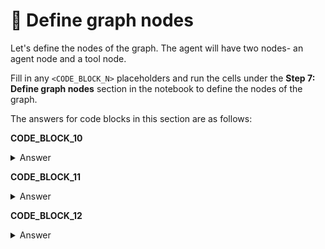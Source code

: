 # 👐 Define graph nodes

Let's define the nodes of the graph. The agent will have two nodes- an agent node and a tool node. 

Fill in any `<CODE_BLOCK_N>` placeholders and run the cells under the **Step 7: Define graph nodes** section in the notebook to define the nodes of the graph.

The answers for code blocks in this section are as follows:

**CODE_BLOCK_10**

<details>
<summary>Answer</summary>
<div>
```python
state["messages"]
```
</div>
</details>

**CODE_BLOCK_11**

<details>
<summary>Answer</summary>
<div>
```python
llm_with_tools.invoke(messages)
```
</div>
</details>

**CODE_BLOCK_12**

<details>
<summary>Answer</summary>
<div>
```python
tool.invoke(tool_call["args"])
```
</div>
</details>